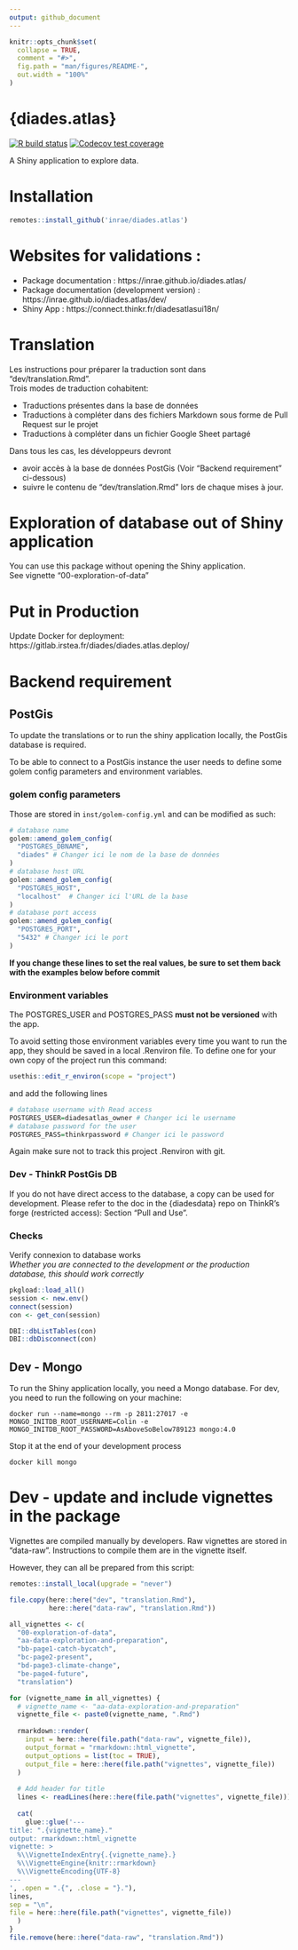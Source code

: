 ```yaml
---
output: github_document
---
```


<!-- README.md is generated from README.Rmd. Please edit that file -->

```r
knitr::opts_chunk$set(
  collapse = TRUE,
  comment = "#>",
  fig.path = "man/figures/README-",
  out.width = "100%"
)
```

# {diades.atlas}

<!-- badges: start -->
[![R build status](https://github.com/inrae/diades.atlas/workflows/R-CMD-check-docker-renv/badge.svg)](https://github.com/inrae/diades.atlas/actions)
[![Codecov test coverage](https://codecov.io/gh/inrae/diades.atlas/branch/main/graph/badge.svg)](https://codecov.io/gh/inrae/diades.atlas?branch=main)
<!-- badges: end -->

A Shiny application to explore data.

# Installation

```r
remotes::install_github('inrae/diades.atlas')
```

# Websites for validations :

- Package documentation : https://inrae.github.io/diades.atlas/ 
- Package documentation (development version) : https://inrae.github.io/diades.atlas/dev/ 
- Shiny App : https://connect.thinkr.fr/diadesatlasui18n/

# Translation

Les instructions pour préparer la traduction sont dans "dev/translation.Rmd".  
Trois modes de traduction cohabitent:

- Traductions présentes dans la base de données
- Traductions à compléter dans des fichiers Markdown sous forme de Pull Request sur le projet
- Traductions à compléter dans un fichier Google Sheet partagé

Dans tous les cas, les développeurs devront 

- avoir accès à la base de données PostGis (Voir "Backend requirement" ci-dessous)
- suivre le contenu de "dev/translation.Rmd" lors de chaque mises à jour.

# Exploration of database out of Shiny application

You can use this package without opening the Shiny application.  
See vignette "00-exploration-of-data"

# Put in Production

Update Docker for deployment: https://gitlab.irstea.fr/diades/diades.atlas.deploy/

# Backend requirement 

## PostGis

To update the translations or to run the shiny application locally, the PostGis database is required.

To be able to connect to a PostGis instance the user needs to define some golem config parameters and environment variables.

### golem config parameters

Those are stored in `inst/golem-config.yml` and can be modified as such:

```r
# database name
golem::amend_golem_config(
  "POSTGRES_DBNAME",
  "diades" # Changer ici le nom de la base de données
)
# database host URL
golem::amend_golem_config(
  "POSTGRES_HOST",
  "localhost"  # Changer ici l'URL de la base
)
# database port access
golem::amend_golem_config(
  "POSTGRES_PORT",
  "5432" # Changer ici le port
)
```

**If you change these lines to set the real values, be sure to set them back with the examples below before commit**

### Environment variables

The POSTGRES_USER and POSTGRES_PASS __must not be versioned__ with the app.

To avoid setting those environment variables every time you want to run the app,
they should be saved in a local .Renviron file. To define one for your own copy of
the project run this command:

```r
usethis::edit_r_environ(scope = "project")
```

and add the following lines

```r
# database username with Read access
POSTGRES_USER=diadesatlas_owner # Changer ici le username
# database password for the user
POSTGRES_PASS=thinkrpassword # Changer ici le password
```

Again make sure not to track this project .Renviron with git.

### Dev - ThinkR PostGis DB

If you do not have direct access to the database, a copy can be used for development.
Please refer to the doc in the {diadesdata} repo on ThinkR's forge (restricted access): Section "Pull and Use".

### Checks

Verify connexion to database works  
_Whether you are connected to the development or the production database, this should work correctly_

```r
pkgload::load_all()
session <- new.env()
connect(session)
con <- get_con(session)

DBI::dbListTables(con)
DBI::dbDisconnect(con)
```

## Dev - Mongo

To run the Shiny application locally, you need a Mongo database. For dev, you need to run the following on your machine:

```
docker run --name=mongo --rm -p 2811:27017 -e MONGO_INITDB_ROOT_USERNAME=Colin -e MONGO_INITDB_ROOT_PASSWORD=AsAboveSoBelow789123 mongo:4.0
```

Stop it at the end of your development process

```
docker kill mongo
```

# Dev - update and include vignettes in the package

Vignettes are compiled manually by developers. 
Raw vignettes are stored in "data-raw". 
Instructions to compile them are in the vignette itself.  

However, they can all be prepared from this script: 

```r
remotes::install_local(upgrade = "never")

file.copy(here::here("dev", "translation.Rmd"),
          here::here("data-raw", "translation.Rmd"))

all_vignettes <- c(
  "00-exploration-of-data",
  "aa-data-exploration-and-preparation",
  "bb-page1-catch-bycatch",
  "bc-page2-present",
  "bd-page3-climate-change",
  "be-page4-future", 
  "translation")

for (vignette_name in all_vignettes) {
  # vignette_name <- "aa-data-exploration-and-preparation"
  vignette_file <- paste0(vignette_name, ".Rmd")
  
  rmarkdown::render(
    input = here::here(file.path("data-raw", vignette_file)),
    output_format = "rmarkdown::html_vignette",
    output_options = list(toc = TRUE),
    output_file = here::here(file.path("vignettes", vignette_file))
  )
  
  # Add header for title
  lines <- readLines(here::here(file.path("vignettes", vignette_file)))
  
  cat(
    glue::glue('---
title: ".{vignette_name}."
output: rmarkdown::html_vignette
vignette: >
  %\\VignetteIndexEntry{.{vignette_name}.}
  %\\VignetteEngine{knitr::rmarkdown}
  %\\VignetteEncoding{UTF-8}
---
', .open = ".{", .close = "}."),
lines,
sep = "\n", 
file = here::here(file.path("vignettes", vignette_file))
  )
}
file.remove(here::here("data-raw", "translation.Rmd"))
```



